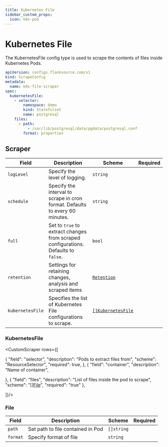 ```yaml
---
title: Kubernetes File
sidebar_custom_props:
  icon: k8s-pod
---
```


# <Icon name="k8s-pod"/> Kubernetes File

The KubernetesFile config type is used to scrape the contents of files inside Kubernetes Pods.

```yaml title='k8s-file-scraper.yaml'
apiVersion: configs.flanksource.com/v1
kind: ScrapeConfig
metadata:
  name: k8s-file-scraper
spec:
  kubernetesFile:
    - selector:
        namespace: demo
        kind: Statefulset
        name: postgresql
    files:
      - path:
          - /var/lib/postgresql/data/pgdata/postgresql.conf
        format: properties
```

## Scraper

| Field            | Description                                                                        | Scheme                                       | Required |
| ---------------- | ---------------------------------------------------------------------------------- | -------------------------------------------- | -------- |
| `logLevel`       | Specify the level of logging.                                                      | `string`                                     |          |
| `schedule`       | Specify the interval to scrape in cron format. Defaults to every 60 minutes.       | `string`                                     |          |
| `full`           | Set to `true` to extract changes from scraped configurations. Defaults to `false`. | `bool`                                       |          |
| `retention`      | Settings for retaining changes, analysis and scraped items                         | [`Retention`](/guide/config-db/concepts/retention) |          |
| `kubernetesFile` | Specifies the list of Kubernetes File configurations to scrape.                    | [`[]KubernetesFile`](#kubernetesfile)        |          |



### KubernetesFile

<CustomScraper rows={[

  {
    "field": "selector",
    "description": "Pods to extract files from",
    "scheme": "ResourceSelector",
    "required": true,
  },
    {
    "field": "container",
    "description": "Name of container",

  },
  {
    "field": "files",
    "description": "List of files inside the pod to scrape",
    "scheme": "[[]File](#file)",
    "required": "true"
  },

]}/>


### File

| Field    | Description                       | Scheme     | Required |
| -------- | --------------------------------- | ---------- | -------- |
| `path`   | Set path to file contained in Pod | `[]string` |          |
| `format` | Specify format of file            | `string`   |          |


